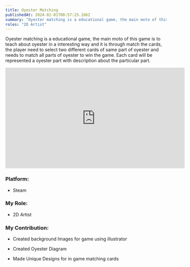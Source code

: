 ```yaml
---
title: Oyester Matching
publishedAt: 2024-02-01T00:57:25.166Z
summary: "Oyester matching is a educational game, the main moto of this game is to teach about oyester in a interesting way and it is through match the cards, the player need to select two different cards of same part of oyester and needs to match all parts of oyester to win the game. Each card will be represented a oyester part with description about the particular part."
roles: "2D Artist"
---
```


Oyester matching is a educational game, the main moto of this game is to teach about oyester in a interesting way and it is through match the cards, the player need to select two different cards of same part of oyester and needs to match all parts of oyester to win the game. Each card will be represented a oyester part with description about the particular part.

<iframe
  width="560"
  height="315"
  src="https://www.youtube.com/embed/TrnLCFsN5i8"
  frameborder="0"
  allowfullscreen
  autoplay
  muted
></iframe>

### Platform:

*   Steam 
    
  
### My Role:

*   2D Artist
    
  
### My Contribution:

*   Created background Images for game using illustrator
    
*   Created Oyester Diagram
    
*   Made Unique Designs for in game matching cards
